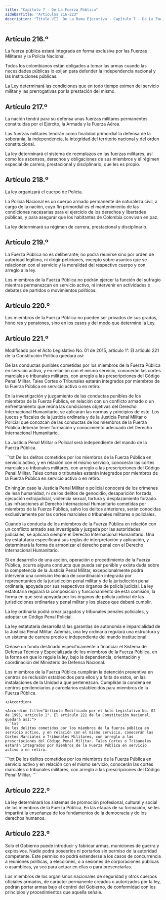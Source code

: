 ```yaml
---
title: "Capítulo 7 - De La Fuerza Pública"
sidebarTitle: "Artículos 216-223"
description: "Título VII  De La Rama Ejecutiva - Capítulo 7 - De La Fuerza Pública"
---
```


## Artículo 216.º

La fuerza pública estará integrada en forma exclusiva por las Fuerzas Militares y la Policía Nacional.

Todos los colombianos están obligados a tomar las armas cuando las necesidades públicas lo exijan para defender la independencia nacional y las instituciones públicas.

La Ley determinará las condiciones que en todo tiempo eximen del servicio militar y las prerrogativas por la prestación del mismo.

## Artículo 217.º

La nación tendrá para su defensa unas fuerzas militares permanentes constituidas por el Ejército, la Armada y la Fuerza Aérea.

Las fuerzas militares tendrán como finalidad primordial la defensa de la soberanía, la independencia, la integridad del territorio nacional y del orden constitucional.

La ley determinará el sistema de reemplazos en las fuerzas militares, así como los ascensos, derechos y obligaciones de sus miembros y el régimen especial de carrera, prestacional y disciplinario, que les es propio.

## Artículo 218.º

La ley organizará el cuerpo de Policía.

La Policía Nacional es un cuerpo armado permanente de naturaleza civil, a cargo de la nación, cuyo fin primordial es el mantenimiento de las condiciones necesarias para el ejercicio de los derechos y libertades públicas, y para asegurar que los habitantes de Colombia convivan en paz.

La ley determinará su régimen de carrera, prestacional y disciplinario.

## Artículo 219.º

La Fuerza Pública no es deliberante; no podrá reunirse sino por orden de autoridad legítima, ni dirigir peticiones, excepto sobre asuntos que se relacionen con el servicio y la moralidad del respectivo cuerpo y con arreglo a la ley.

Los miembros de la Fuerza Pública no podrán ejercer la función del sufragio mientras permanezcan en servicio activo, ni intervenir en actividades o debates de partidos o movimientos políticos.

## Artículo 220.º

Los miembros de la Fuerza Pública no pueden ser privados de sus grados, hono res y pensiones, sino en los casos y del modo que determine la Ley.

## Artículo 221.º

<Warning>Modificado por el Acto Legislativo No. 01 de 2015, artículo 1°. El artículo 221 de la Constitución Política quedará así: </Warning>

De las conductas punibles cometidas por los miembros de la Fuerza Pública en servicio activo, y en relación con el mismo servicio, conocerán las cortes marciales o tribunales militares, con arreglo a las prescripciones del Código Penal Militar. Tales Cortes o Tribunales estarán integrados por miembros de la Fuerza Pública en servicio activo o en retiro.

En la investigación y juzgamiento de las conductas punibles de los miembros de la Fuerza Pública, en relación con un conflicto armado o un enfrentamiento que reúna las condiciones objetivas del Derecho Internacional Humanitario, se aplicarán las normas y principios de este. Los jueces y fiscales de la justicia ordinaria y de la Justicia Penal Militar o Policial que conozcan de las conductas de los miembros de la Fuerza Pública deberán tener formación y conocimiento adecuado del Derecho Internacional Humanitario. 

La Justicia Penal Militar o Policial será independiente del mando de la Fuerza Pública.

<Accordion title="Artículo Modificado por el Acto Legislativo No. 02 de 2012, artículo 3°. El artículo 221 de la Constitución Política quedará así:">
```txt
De los delitos cometidos por los miembros de la Fuerza Pública en
servicio activo, y en relación con el mismo servicio, conocerán las
cortes marciales o tribunales militares, con arreglo a las
prescripciones del Código Penal Militar. Tales cortes o tribunales
estarán integrados por miembros de la Fuerza Pública en servicio
activo o en retiro.

En ningún caso la Justicia Penal Militar o policial conocerá de los
crímenes de lesa humanidad, ni de los delitos de genocidio,
desaparición forzada, ejecución extrajudicial, violencia sexual,
tortura y desplazamiento forzado. Las infracciones al Derecho
Internacional Humanitario cometidas por miembros de la Fuerza Pública,
salvo los delitos anteriores, serán conocidas exclusivamente por las
cortes marciales o tribunales militares o policiales.

Cuando la conducta de los miembros de la Fuerza Pública en relación
con un conflicto armado sea investigada y juzgada por las autoridades
judiciales, se aplicará siempre el Derecho Internacional Humanitario.
Una ley estatutaria especificará sus reglas de interpretación y
aplicación, y determinará la forma de armonizar el derecho penal con
el Derecho Internacional Humanitario.

Si en desarrollo de una acción, operación o procedimiento de la Fuerza
Pública, ocurre alguna conducta que pueda ser punible y exista duda
sobre la competencia de la Justicia Penal Militar, excepcionalmente
podrá intervenir una comisión técnica de coordinación integrada por
representantes de la jurisdicción penal militar y de la jurisdicción
penal ordinaria, apoyada por sus respectivos órganos de policía
judicial. La ley estatutaria regulará la composición y funcionamiento
de esta comisión, la forma en que será apoyada por los órganos de
policía judicial de las jurisdicciones ordinarias y penal militar y
los plazos que deberá cumplir.

La ley ordinaria podrá crear juzgados y tribunales penales policiales,
y adoptar un Código Penal Policial.

La ley estatutaria desarrollará las garantías de autonomía e
imparcialidad de la Justicia Penal Militar. Además, una ley ordinaria
regulará una estructura y un sistema de carrera propio e independiente
del mando institucional.

Créase un fondo destinado específicamente a financiar el Sistema de
Defensa Técnica y Especializada de los miembros de la Fuerza Pública,
en la forma en que lo regule la ley, bajo la dependencia, orientación
y coordinación del Ministerio de Defensa Nacional.

Los miembros de la Fuerza Pública cumplirán la detención preventiva en
centros de reclusión establecidos para ellos y a falta de estos, en
las instalaciones de la Unidad a que pertenezcan. Cumplirán la condena
en centros penitenciarios y carcelarios establecidos para miembros de
la Fuerza Pública.
```
</Accordion>

<Accordion title="Artículo Modificado por el Acto Legislativo No. 02 de 1995, artículo 1°. El artículo 221 de la Constitución Nacional, quedará así:">
```txt
De los delitos cometidos por los miembros de la fuerza pública en
servicio activo, y en relación con el mismo servicio, conocerán las
Cortes Marciales o Tribunales Militares, con arreglo a las
prescripciones del Código Penal Militar. Tales Cortes o Tribunales
estarán integrados por miembros de la Fuerza Pública en servicio
activo o en retiro.
```
</Accordion>

 <Accordion title="Artículo original antes de la modificación:">
```txt
De los delitos cometidos por los miembros de la Fuerza Pública en
servicio activo y en relación con el mismo servicio, conocerán las
cortes marciales o tribunales militares, con arreglo a las
prescripciones del Código Penal Militar.
```
</Accordion>

## Artículo 222.º

La ley determinará los sistemas de promoción profesional, cultural y social de los miembros de la Fuerza Pública. En las etapas de su formación, se les impartirá la enseñanza de los fundamentos de la democracia y de los derechos humanos.

## Artículo 223.º

Solo el Gobierno puede introducir y fabricar armas, municiones de guerra y explosivos. Nadie podrá poseerlos ni portarlos sin permiso de la autoridad competente. Este permiso no podrá extenderse a los casos de concurrencia a reuniones políticas, a elecciones, o a sesiones de corporaciones públicas o asambleas, ya sea para actuar en ellas o para presenciarlas. 

Los miembros de los organismos nacionales de seguridad y otros cuerpos oficiales armados, de carácter permanente creados o autorizados por la ley, podrán portar armas bajo el control del Gobierno, de conformidad con los principios y procedimientos que aquella señale.

